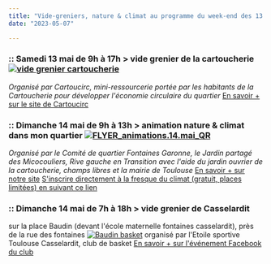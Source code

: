 ```yaml
---
title: "Vide-greniers, nature & climat au programme du week-end des 13 & 14 mai !"
date: "2023-05-07"

---
```


### **:: Samedi 13 mai de 9h à 17h > vide grenier de la cartoucherie** [![vide grenier cartoucherie](/uploads/vide-grenier-cartoucherie-1024x1024.png)](http://fontaines-garonne.fr/wp-content/uploads/2023/05/vide-grenier-cartoucherie.png)

_Organisé par Cartoucirc, mini-ressourcerie portée par les habitants de la Cartoucherie pour développer l'économie circulaire du quartier_ [En savoir + sur le site de Cartoucirc](https://cartoucirc.fr/event/vide-grenier-de-la-cartoucherie/)

### **:: Dimanche 14 mai de 9h à 13h > animation nature & climat dans mon quartier** [![FLYER_animations.14.mai_QR](/uploads/FLYER_animations.14.mai_QR-1.png)](http://fontaines-garonne.fr/wp-content/uploads/2023/05/FLYER_animations.14.mai_QR-1.png)

_Organisé par le Comité de quartier Fontaines Garonne, le Jardin partagé des Micocouliers, Rive gauche en Transition avec l'aide du jardin ouvrier de la cartoucherie, champs libres et la mairie de Toulouse_ [En savoir + sur notre site](http://fontaines-garonne.fr/animations-nature-climat-dimanche-14-mai/) [S'inscrire directement à la fresque du climat (gratuit, places limitées) en suivant ce lien](https://framaforms.org/atelier-fresque-du-climat-dimanche-14-mai-de-10h-a-13h-animations-nature-et-climat-dans-mon-quartier)

### **:: Dimanche 14 mai de 7h à 18h > vide grenier de Casselardit**

sur la place Baudin (devant l'école maternelle fontaines casselardit), près de la rue des fontaines [![Baudin basket](/uploads/Baudin-basket.jpg)](http://fontaines-garonne.fr/wp-content/uploads/2023/05/Baudin-basket.jpg) organisé par l'Etoile sportive Toulouse Casselardit, club de basket [En savoir + sur l'événement Facebook du club](https://www.facebook.com/events/961868165196228/)
